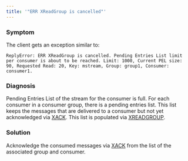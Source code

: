 ```yaml
---
title: '"ERR XReadGroup is cancelled"'
---
```

### Symptom
The client gets an exception similar to:
```
ReplyError: ERR XReadGroup is cancelled. Pending Entries List limit per consumer is about to be reached. Limit: 1000, Current PEL size: 90, Requested Read: 20, Key: mstream, Group: group1, Consumer: consumer1.
```
### Diagnosis
Pending Entries List of the stream for the consumer is full. For each consumer
in a consumer group, there is a pending entries list. This list keeps the
messages that are delivered to a consumer but not yet acknowledged via
[XACK](https://redis.io/commands/xack/). This list is populated via
[XREADGROUP](https://redis.io/commands/xreadgroup/).
### Solution
Acknowledge the consumed messages via [XACK](https://redis.io/commands/xack/)
from the list of the associated group and consumer.